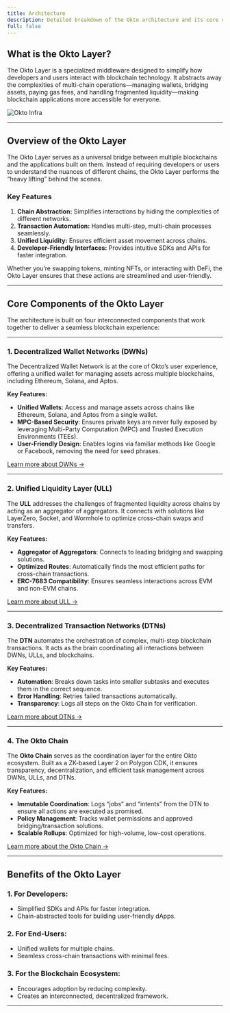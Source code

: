 ```yaml
---
title: Architecture
description: Detailed breakdown of the Okto architecture and its core components
full: false
---
```


## What is the Okto Layer?

The Okto Layer is a specialized middleware designed to simplify how developers and users interact with blockchain technology. It abstracts away the complexities of multi-chain operations—managing wallets, bridging assets, paying gas fees, and handling fragmented liquidity—making blockchain applications more accessible for everyone. 

![Okto Infra](/images/Okto-infra.png)

---

## Overview of the Okto Layer

The Okto Layer serves as a universal bridge between multiple blockchains and the applications built on them. Instead of requiring developers or users to understand the nuances of different chains, the Okto Layer performs the “heavy lifting” behind the scenes.

### Key Features

1. **Chain Abstraction:** Simplifies interactions by hiding the complexities of different networks.
2. **Transaction Automation:** Handles multi-step, multi-chain processes seamlessly.
3. **Unified Liquidity:** Ensures efficient asset movement across chains.
4. **Developer-Friendly Interfaces:** Provides intuitive SDKs and APIs for faster integration.

Whether you’re swapping tokens, minting NFTs, or interacting with DeFi, the Okto Layer ensures that these actions are streamlined and user-friendly.

---

## Core Components of the Okto Layer

The architecture is built on four interconnected components that work together to deliver a seamless blockchain experience:

---

### 1. **Decentralized Wallet Networks (DWNs)**

The Decentralized Wallet Network is at the core of Okto’s user experience, offering a unified wallet for managing assets across multiple blockchains, including Ethereum, Solana, and Aptos.

**Key Features:**
- **Unified Wallets**: Access and manage assets across chains like Ethereum, Solana, and Aptos from a single wallet.
- **MPC-Based Security**: Ensures private keys are never fully exposed by leveraging Multi-Party Computation (MPC) and Trusted Execution Environments (TEEs).
- **User-Friendly Design**: Enables logins via familiar methods like Google or Facebook, removing the need for seed phrases.

[Learn more about DWNs →](./dwn)

---

### 2. **Unified Liquidity Layer (ULL)**

The **ULL** addresses the challenges of fragmented liquidity across chains by acting as an aggregator of aggregators. It connects with solutions like LayerZero, Socket, and Wormhole to optimize cross-chain swaps and transfers.

**Key Features:**
- **Aggregator of Aggregators**: Connects to leading bridging and swapping solutions.
- **Optimized Routes**: Automatically finds the most efficient paths for cross-chain transactions.
- **ERC-7683 Compatibility**: Ensures seamless interactions across EVM and non-EVM chains.

[Learn more about ULL →](./ull)

---

### 3. **Decentralized Transaction Networks (DTNs)**

The **DTN** automates the orchestration of complex, multi-step blockchain transactions. It acts as the brain coordinating all interactions between DWNs, ULLs, and blockchains.

**Key Features:**
- **Automation**: Breaks down tasks into smaller subtasks and executes them in the correct sequence.
- **Error Handling**: Retries failed transactions automatically.
- **Transparency**: Logs all steps on the Okto Chain for verification.

[Learn more about DTNs →](./dtn)

---

### 4. **The Okto Chain**

The **Okto Chain** serves as the coordination layer for the entire Okto ecosystem. Built as a ZK-based Layer 2 on Polygon CDK, it ensures transparency, decentralization, and efficient task management across DWNs, ULLs, and DTNs.

**Key Features:**
- **Immutable Coordination**: Logs “jobs” and “intents” from the DTN to ensure all actions are executed as promised.
- **Policy Management**: Tracks wallet permissions and approved bridging/transaction solutions.
- **Scalable Rollups**: Optimized for high-volume, low-cost operations.

[Learn more about the Okto Chain →](./okto-chain)

---

## Benefits of the Okto Layer

### 1. For Developers:

- Simplified SDKs and APIs for faster integration.
- Chain-abstracted tools for building user-friendly dApps.

### 2. For End-Users:

- Unified wallets for multiple chains.
- Seamless cross-chain transactions with minimal fees.

### 3. For the Blockchain Ecosystem:

- Encourages adoption by reducing complexity.
- Creates an interconnected, decentralized framework.

---